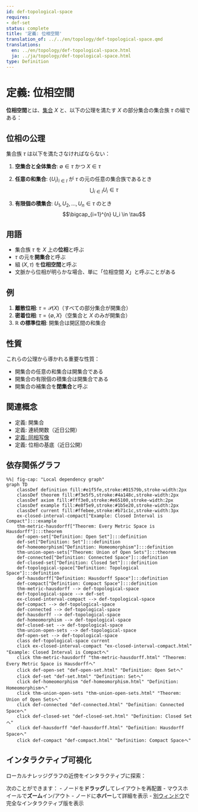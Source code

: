 ```yaml
---
id: def-topological-space
requires:
- def-set
status: complete
title: '定義: 位相空間'
translation_of: ../../en/topology/def-topological-space.qmd
translations:
  en: ../en/topology/def-topological-space.html
  ja: ../ja/topology/def-topological-space.html
type: Definition
---
```


# 定義: 位相空間 {#def-topological-space}

**位相空間**とは、[集合](../logic-set-theory/def-set.qmd) $X$ と、以下の公理を満たす $X$ の部分集合の集合族 $\tau$ の組である：

## 位相の公理

集合族 $\tau$ は以下を満たさなければならない：

1. **空集合と全体集合**: $\emptyset \in \tau$ かつ $X \in \tau$

2. **任意の和集合**: $\{U_i\}_{i \in I}$ が $\tau$ の元の任意の集合族であるとき
   $$\bigcup_{i \in I} U_i \in \tau$$

3. **有限個の積集合**: $U_1, U_2, \ldots, U_n \in \tau$ のとき
   $$\bigcap_{i=1}^{n} U_i \in \tau$$

## 用語

- 集合族 $\tau$ を $X$ 上の**位相**と呼ぶ
- $\tau$ の元を**開集合**と呼ぶ
- 組 $(X, \tau)$ を**位相空間**と呼ぶ
- 文脈から位相が明らかな場合、単に「位相空間 $X$」と呼ぶことがある

## 例

1. **離散位相**: $\tau = \mathcal{P}(X)$（すべての部分集合が開集合）
2. **密着位相**: $\tau = \{\emptyset, X\}$（空集合と $X$ のみが開集合）
3. **$\mathbb{R}$ の標準位相**: 開集合は開区間の和集合

## 性質

これらの公理から導かれる重要な性質：

- 開集合の任意の和集合は開集合である
- 開集合の有限個の積集合は開集合である
- 開集合の補集合を**閉集合**と呼ぶ

## 関連概念

- 定義: 開集合
- 定義: 連続関数（近日公開）
- [定義: 同相写像](def-homeomorphism.qmd)
- 定義: 位相の基底（近日公開）

## 依存関係グラフ

```mermaid
%%| fig-cap: "Local dependency graph"
graph TD
    classDef definition fill:#e1f5fe,stroke:#01579b,stroke-width:2px
    classDef theorem fill:#f3e5f5,stroke:#4a148c,stroke-width:2px
    classDef axiom fill:#fff3e0,stroke:#e65100,stroke-width:2px
    classDef example fill:#e8f5e9,stroke:#1b5e20,stroke-width:2px
    classDef current fill:#ffebee,stroke:#b71c1c,stroke-width:3px
    ex-closed-interval-compact["Example: Closed Interval is Compact"]:::example
    thm-metric-hausdorff["Theorem: Every Metric Space is Hausdorff"]:::theorem
    def-open-set["Definition: Open Set"]:::definition
    def-set["Definition: Set"]:::definition
    def-homeomorphism["Definition: Homeomorphism"]:::definition
    thm-union-open-sets["Theorem: Union of Open Sets"]:::theorem
    def-connected["Definition: Connected Space"]:::definition
    def-closed-set["Definition: Closed Set"]:::definition
    def-topological-space["Definition: Topological Space"]:::definition
    def-hausdorff["Definition: Hausdorff Space"]:::definition
    def-compact["Definition: Compact Space"]:::definition
    thm-metric-hausdorff --> def-topological-space
    def-topological-space --> def-set
    ex-closed-interval-compact --> def-topological-space
    def-compact --> def-topological-space
    def-connected --> def-topological-space
    def-hausdorff --> def-topological-space
    def-homeomorphism --> def-topological-space
    def-closed-set --> def-topological-space
    thm-union-open-sets --> def-topological-space
    def-open-set --> def-topological-space
    class def-topological-space current
    click ex-closed-interval-compact "ex-closed-interval-compact.html" "Example: Closed Interval is Compactへ"
    click thm-metric-hausdorff "thm-metric-hausdorff.html" "Theorem: Every Metric Space is Hausdorffへ"
    click def-open-set "def-open-set.html" "Definition: Open Setへ"
    click def-set "def-set.html" "Definition: Setへ"
    click def-homeomorphism "def-homeomorphism.html" "Definition: Homeomorphismへ"
    click thm-union-open-sets "thm-union-open-sets.html" "Theorem: Union of Open Setsへ"
    click def-connected "def-connected.html" "Definition: Connected Spaceへ"
    click def-closed-set "def-closed-set.html" "Definition: Closed Setへ"
    click def-hausdorff "def-hausdorff.html" "Definition: Hausdorff Spaceへ"
    click def-compact "def-compact.html" "Definition: Compact Spaceへ"
```

## インタラクティブ可視化

ローカルナレッジグラフの近傍をインタラクティブに探索：

::: {.graph-viz data-id="def-topological-space" data-width="700" data-height="500"}
:::

次のことができます：
- ノードを**ドラッグ**してレイアウトを再配置
- マウスホイールで**ズーム**イン/アウト
- ノードに**ホバー**して詳細を表示
- [別ウィンドウ](../../output/interactive/def-topological-space.html){target="_blank"}で完全なインタラクティブ版を表示
